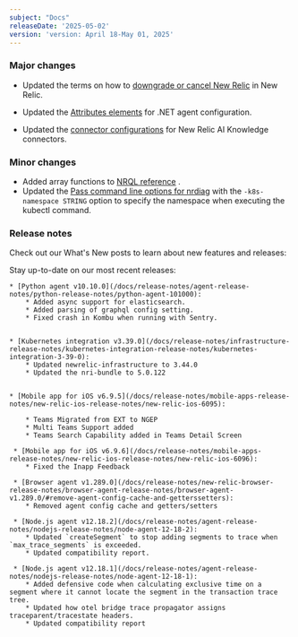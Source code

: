 ```yaml
---
subject: "Docs"
releaseDate: '2025-05-02'
version: 'version: April 18-May 01, 2025'
---
```



### Major changes

* Updated the terms on how to [downgrade or cancel New Relic](/docs/accounts/accounts-billing/account-setup/downgradecancel-account/#preparation-org-delete) in New Relic. 

* Updated the [Attributes elements](/docs/apm/agents/net-agent/configuration/net-agent-configuration/#agent-attributes) for .NET agent configuration.

* Updated the [connector configurations](/docs/agentic-ai/knowledge-integration/knowledge-connector/) for New Relic AI Knowledge connectors.

### Minor changes

* Added array functions to [NRQL reference](/docs/nrql/nrql-syntax-clauses-functions/) .
* Updated the [Pass command line options for nrdiag](/docs/new-relic-solutions/solve-common-issues/diagnostics-cli-nrdiag/pass-command-line-options-nrdiag/) with the `-k8s-namespace STRING` option to specify the namespace when executing the kubectl command.

### Release notes

Check out our What's New posts to learn about new features and releases:

Stay up-to-date on our most recent releases:

    * [Python agent v10.10.0](/docs/release-notes/agent-release-notes/python-release-notes/python-agent-101000):
        * Added async support for elasticsearch.
        * Added parsing of graphql config setting.
        * Fixed crash in Kombu when running with Sentry.


    * [Kubernetes integration v3.39.0](/docs/release-notes/infrastructure-release-notes/kubernetes-integration-release-notes/kubernetes-integration-3-39-0):
        * Updated newrelic-infrastructure to 3.44.0
        * Updated the nri-bundle to 5.0.122


    * [Mobile app for iOS v6.9.5](/docs/release-notes/mobile-apps-release-notes/new-relic-ios-release-notes/new-relic-ios-6095):

        * Teams Migrated from EXT to NGEP
        * Multi Teams Support added
        * Teams Search Capability added in Teams Detail Screen

     * [Mobile app for iOS v6.9.6](/docs/release-notes/mobile-apps-release-notes/new-relic-ios-release-notes/new-relic-ios-6096):
        * Fixed the Inapp Feedback

     * [Browser agent v1.289.0](/docs/release-notes/new-relic-browser-release-notes/browser-agent-release-notes/browser-agent-v1.289.0/#remove-agent-config-cache-and-getterssetters):
        * Removed agent config cache and getters/setters

     * [Node.js agent v12.18.2](/docs/release-notes/agent-release-notes/nodejs-release-notes/node-agent-12-18-2):
        * Updated `createSegment` to stop adding segments to trace when `max_trace_segments` is exceeded.
        * Updated compatibility report.

     * [Node.js agent v12.18.1](/docs/release-notes/agent-release-notes/nodejs-release-notes/node-agent-12-18-1):
        * Added defensive code when calculating exclusive time on a segment where it cannot locate the segment in the transaction trace tree.
        * Updated how otel bridge trace propagator assigns traceparent/tracestate headers.
        * Updated compatibility report